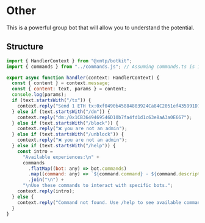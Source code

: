 # Other

This is a powerful group bot that will allow you to understand the potential.

## Structure

```jsx
import { HandlerContext } from "@xmtp/botkit";
import { commands } from "../commands.js"; // Assuming commands.ts is in the same directory

export async function handler(context: HandlerContext) {
  const { content } = context.message;
  const { content: text, params } = content;
  console.log(params);
  if (text.startsWith("/tx")) {
    context.reply("Send 1 ETH tx:0xf0490b45884803924Ca84C2051ef435991D7350D");
  } else if (text.startsWith("/dm")) {
    context.reply("dm:/0x1CB3649469546D10b7fa4fd1d1c63e8aA3a0E667");
  } else if (text.startsWith("/block")) {
    context.reply("❌ you are not an admin");
  } else if (text.startsWith("/unblock")) {
    context.reply("❌ you are not an admin");
  } else if (text.startsWith("/help")) {
    const intro =
      "Available experiences:\n" +
      commands
        .flatMap((bot: any) => bot.commands)
        .map((command: any) => `${command.command} - ${command.description}`)
        .join("\n") +
      "\nUse these commands to interact with specific bots.";
    context.reply(intro);
  } else {
    context.reply("Command not found. Use /help to see available commands.");
  }
}
```

